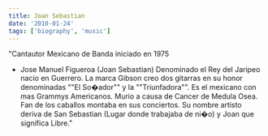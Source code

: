```yaml
---
title: Joan Sebastian
date: '2010-01-24'
tags: ['biography', 'music']
---
```


"Cantautor Mexicano de Banda iniciado en 1975
- Jose Manuel Figueroa (Joan Sebastian)
Denominado el Rey del Jaripeo nacio en Guerrero. La marca Gibson creo dos gitarras en su honor denominadas ""El So�ador"" y la ""Triunfadora"". Es el mexicano con mas Grammys Americanos. Murio a causa de Cancer de Medula Osea. Fan de los caballos montaba en sus conciertos. Su nombre artisto deriva de San Sebastian (Lugar donde trabajaba de ni�o) y Joan que significa Libre."
